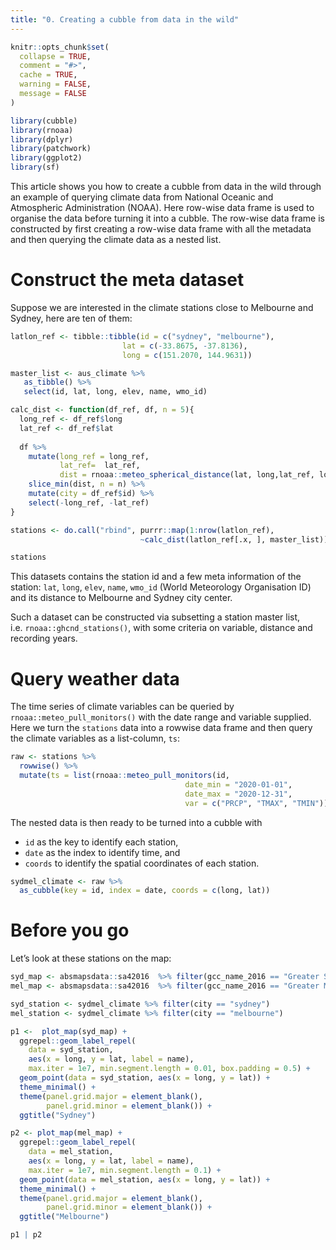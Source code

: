 ```yaml
---
title: "0. Creating a cubble from data in the wild"
---
```


```r
knitr::opts_chunk$set(
  collapse = TRUE,
  comment = "#>", 
  cache = TRUE, 
  warning = FALSE,
  message = FALSE
)

library(cubble)
library(rnoaa)
library(dplyr)
library(patchwork)
library(ggplot2)
library(sf)
```

This article shows you how to create a cubble from data in the wild through an example of querying climate data from National Oceanic and Atmospheric Administration (NOAA). Here row-wise data frame is used to organise the data before turning it into a cubble. The row-wise data frame is constructed by first creating a row-wise data frame with all the metadata and then querying the climate data as a nested list.

# Construct the meta dataset

Suppose we are interested in the climate stations close to Melbourne and Sydney, here are ten of them: 

```r
latlon_ref <- tibble::tibble(id = c("sydney", "melbourne"),
                         lat = c(-33.8675, -37.8136),
                         long = c(151.2070, 144.9631))

master_list <- aus_climate %>% 
   as_tibble() %>% 
   select(id, lat, long, elev, name, wmo_id)

calc_dist <- function(df_ref, df, n = 5){
  long_ref <- df_ref$long
  lat_ref <- df_ref$lat
  
  df %>% 
    mutate(long_ref = long_ref,
           lat_ref=  lat_ref,
           dist = rnoaa::meteo_spherical_distance(lat, long,lat_ref, long_ref)) %>% 
    slice_min(dist, n = n) %>% 
    mutate(city = df_ref$id) %>% 
    select(-long_ref, -lat_ref)
}

stations <- do.call("rbind", purrr::map(1:nrow(latlon_ref), 
                             ~calc_dist(latlon_ref[.x, ], master_list)))
```

```r
stations
```

This datasets contains the station id and a few meta information of the station: `lat`, `long`, `elev`, `name`, `wmo_id` (World Meteorology Organisation ID) and its distance to Melbourne and Sydney city center.

Such a dataset can be constructed via subsetting a station master list, i.e. `rnoaa::ghcnd_stations()`, with some criteria on variable, distance and recording years.


# Query weather data

The time series of climate variables can be queried by `rnoaa::meteo_pull_monitors()` with the date range and variable supplied. Here we turn the `stations` data into a rowwise data frame and then query the climate variables as a list-column, `ts`:  

```r
raw <- stations %>% 
  rowwise() %>% 
  mutate(ts = list(rnoaa::meteo_pull_monitors(id, 
                                       date_min = "2020-01-01", 
                                       date_max = "2020-12-31",
                                       var = c("PRCP", "TMAX", "TMIN")))) 
```

The nested data is then ready to be turned into a cubble with 

  - `id` as the key to identify each station, 
  - `date` as the index to identify time, and 
  - `coords` to identify the spatial coordinates of each station.

```r
sydmel_climate <- raw %>% 
  as_cubble(key = id, index = date, coords = c(long, lat))
```


# Before you go

Let's look at these stations on the map:

```r
syd_map <- absmapsdata::sa42016  %>% filter(gcc_name_2016 == "Greater Sydney")
mel_map <- absmapsdata::sa42016  %>% filter(gcc_name_2016 == "Greater Melbourne")

syd_station <- sydmel_climate %>% filter(city == "sydney")
mel_station <- sydmel_climate %>% filter(city == "melbourne")

p1 <-  plot_map(syd_map) +
  ggrepel::geom_label_repel(
    data = syd_station, 
    aes(x = long, y = lat, label = name),
    max.iter = 1e7, min.segment.length = 0.01, box.padding = 0.5) + 
  geom_point(data = syd_station, aes(x = long, y = lat)) + 
  theme_minimal() + 
  theme(panel.grid.major = element_blank(),
        panel.grid.minor = element_blank()) + 
  ggtitle("Sydney")

p2 <- plot_map(mel_map) +
  ggrepel::geom_label_repel(
    data = mel_station,  
    aes(x = long, y = lat, label = name), 
    max.iter = 1e7, min.segment.length = 0.1) + 
  geom_point(data = mel_station, aes(x = long, y = lat)) + 
  theme_minimal() + 
  theme(panel.grid.major = element_blank(),
        panel.grid.minor = element_blank()) + 
  ggtitle("Melbourne")

p1 | p2
```
